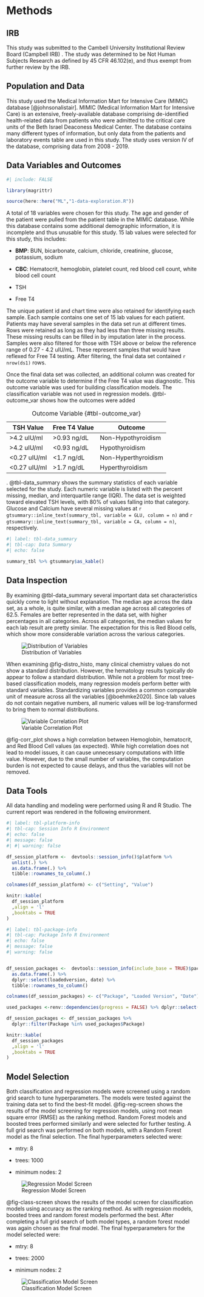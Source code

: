 # Methods

## IRB

This study was submitted to the Cambell University Institutional Review
Board (Campbell IRB) . The study was determined to be Not Human Subjects
Research as defined by 45 CFR 46.102(e), and thus exempt from further
review by the IRB.

## Population and Data

This study used the Medical Information Mart for Intensive Care (MIMIC)
database [@johnsonalistair]. MIMIC (Medical Information Mart for
Intensive Care) is an extensive, freely-available database comprising
de-identified health-related data from patients who were admitted to the
critical care units of the Beth Israel Deaconess Medical Center. The
database contains many different types of information, but only data
from the patients and laboratory events table are used in this study.
The study uses version IV of the database, comprising data from 2008 -
2019.

## Data Variables and Outcomes

```r
#| include: FALSE

library(magrittr)

source(here::here("ML","1-data-exploration.R"))

```

A total of 18 variables were chosen for this study. The age and gender
of the patient were pulled from the patient table in the MIMIC database.
While this database contains some additional demographic information, it
is incomplete and thus unusable for this study. 15 lab values were
selected for this study, this includes:

-   **BMP**: BUN, bicarbonate, calcium, chloride, creatinine, glucose,
    potassium, sodium

-   **CBC**: Hematocrit, hemoglobin, platelet count, red blood cell
    count, white blood cell count

-   TSH

-   Free T4

The unique patient id and chart time were also retained for identifying
each sample. Each sample contains one set of 15 lab values for each
patient. Patients may have several samples in the data set run at
different times. Rows were retained as long as they had less than three
missing results. These missing results can be filled in by imputation
later in the process. Samples were also filtered for those with TSH
above or below the reference range of 0.27 - 4.2 uIU/mL. These represent
samples that would have reflexed for Free T4 testing. After filtering,
the final data set contained `r nrow(ds1)` rows.

Once the final data set was collected, an additional column was created
for the outcome variable to determine if the Free T4 value was
diagnostic. This outcome variable was used for building classification
models. The classification variable was not used in regression models.
@tbl-outcome_var shows how the outcomes were added

| TSH Value     | Free T4 Value | Outcome             |
|---------------|---------------|---------------------|
| \>4.2 uIU/ml  | \>0.93 ng/dL  | Non-Hypothyroidism  |
| \>4.2 uIU/ml  | \<0.93 ng/dL  | Hypothyroidism      |
| \<0.27 uIU/ml | \<1.7 ng/dL   | Non-Hyperthyroidism |
| \<0.27 uIU/ml | \>1.7 ng/dL   | Hyperthyroidism     |

: Outcome Variable {#tbl-outcome_var}

. @tbl-data_summary shows the summary statistics of each variable
selected for the study. Each numeric variable is listed with the percent
missing, median, and interquartile range (IQR). The data set is weighted
toward elevated TSH levels, with 80% of values falling into that
category. Glucose and Calcium have several missing values at
`r gtsummary::inline_text(summary_tbl, variable = GLU, column = n)` and
`r gtsummary::inline_text(summary_tbl, variable = CA, column = n)`,
respectively.

```r
#| label: tbl-data_summary
#| tbl-cap: Data Summary
#| echo: false

summary_tbl %>% gtsummary$as_kable()
```

## Data Inspection

By examining @tbl-data_summary several important data set
characteristics quickly come to light without explanation. The median
age across the data set, as a whole, is quite similar, with a median age
across all categories of 62.5. Females are better represented in the
data set, with higher percentages in all categories. Across all
categories, the median values for each lab result are pretty similar.
The expectation for this is Red Blood cells, which show more
considerable variation across the various categories.

![Distribution of
Variables](figures/distrubution_histo){#fig-distro_histo}

When examining @fig-distro_histo, many clinical chemistry values do not
show a standard distribution. However, the hematology results typically
do appear to follow a standard distribution. While not a problem for
most tree-based classification models, many regression models perform
better with standard variables. Standardizing variables provides a
common comparable unit of measure across all the variables
[@boehmke2020]. Since lab values do not contain negative numbers, all
numeric values will be log-transformed to bring them to normal
distributions.

![Variable Correlation Plot](figures/corr_plot){#fig-corr_plot}

@fig-corr_plot shows a high correlation between Hemoglobin, hematocrit,
and Red Blood Cell values (as expected). While high correlation does not
lead to model issues, it can cause unnecessary computations with little
value. However, due to the small number of variables, the computation
burden is not expected to cause delays, and thus the variables will not
be removed.

## Data Tools

All data handling and modeling were performed using R and R Studio. The
current report was rendered in the following environment.

```r
#| label: tbl-platform-info
#| tbl-cap: Session Info R Environment
#| echo: false
#| message: false
#| #| warning: false

df_session_platform <-  devtools::session_info()$platform %>% 
  unlist(.) %>% 
  as.data.frame(.) %>% 
  tibble::rownames_to_column(.)

colnames(df_session_platform) <- c("Setting", "Value")

knitr::kable(
  df_session_platform
  ,align = 'l'
  ,booktabs = TRUE
)

```

```r
#| label: tbl-package-info
#| tbl-cap: Package Info R Environment
#| echo: false
#| message: false
#| warning: false


df_session_packages <-  devtools::session_info(include_base = TRUE)$packages %>% 
  as.data.frame(.) %>% 
  dplyr::select(loadedversion, date) %>% 
  tibble::rownames_to_column()

colnames(df_session_packages) <- c("Package", "Loaded Version", "Date")

used_packages <-renv::dependencies(progress = FALSE) %>% dplyr::select(2)

df_session_packages <- df_session_packages %>% 
  dplyr::filter(Package %in% used_packages$Package)

knitr::kable(
  df_session_packages
  ,align = 'l'
  ,booktabs = TRUE
)

```

## Model Selection

Both classification and regression models were screened using a random
grid search to tune hyperparameters. The models were tested against the
training data set to find the best-fit model. @fig-reg-screen shows the
results of the model screening for regression models, using root mean
square error (RMSE) as the ranking method. Random Forest models and
boosted trees performed similarly and were selected for further testing.
A full grid search was performed on both models, with a Random Forest
model as the final selection. The final hyperparameters selected were:

-   mtry: 8

-   trees: 1000

-   minimum nodes: 2

![Regression Model Screen](figures/reg_screen){#fig-reg-screen}

@fig-class-screen shows the results of the model screen for
classification models using accuracy as the ranking method. As with
regression models, boosted trees and random forest models performed the
best. After completing a full grid search of both model types, a random
forest model was again chosen as the final model. The final
hyperparameters for the model selected were:

-   mtry: 8

-   trees: 2000

-   minimum nodes: 2

![Classification Model Screen](figures/class_screen){#fig-class-screen}
